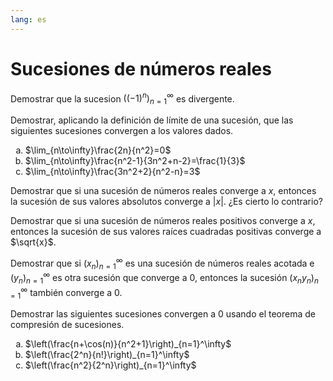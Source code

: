 ```yaml
---
lang: es
---
```

<!-- LTeX: language = es-ES -->

# Sucesiones de números reales

:::{#exr-sucesion-divergente}
Demostrar que la sucesion $((-1)^n)_{n=1}^\infty$ es divergente.
:::

:::{#exr-limites-sucesiones}
Demostrar, aplicando la definición de límite de una sucesión, que las siguientes sucesiones convergen a los valores dados.

a. $\lim_{n\to\infty}\frac{2n}{n^2}=0$
a. $\lim_{n\to\infty}\frac{n^2-1}{3n^2+n-2}=\frac{1}{3}$
a. $\lim_{n\to\infty}\frac{3n^2+2}{n^2-n}=3$
:::

:::{#exr-sucesion-valor-absoluto}
Demostrar que si una sucesión de números reales converge a $x$, entonces la sucesión de sus valores absolutos converge a $|x|$. ¿Es cierto lo contrario?
:::

:::{#exr-sucesion-raiz-cuadrada}
Demostrar que si una sucesión de números reales positivos converge a $x$, entonces la sucesión de sus valores raíces cuadradas positivas converge a $\sqrt{x}$.
:::

:::{#exr-producto-sucesion-convergente-0}
Demostrar que si $(x_n)_{n=1}^\infty$ es una sucesión de números reales acotada e $(y_n)_{n=1}^\infty$ es otra sucesión que converge a $0$, entonces la sucesión $(x_ny_n)_{n=1}^\infty$ también converge a $0$.
:::

:::{#exr-compresion-sucesiones}
Demostrar las siguientes sucesiones convergen a $0$ usando el teorema de compresión de sucesiones.

a. $\left(\frac{n+\cos(n)}{n^2+1}\right)_{n=1}^\infty$
a. $\left(\frac{2^n}{n!}\right)_{n=1}^\infty$
a. $\left(\frac{n^2}{2^n}\right)_{n=1}^\infty$
:::

